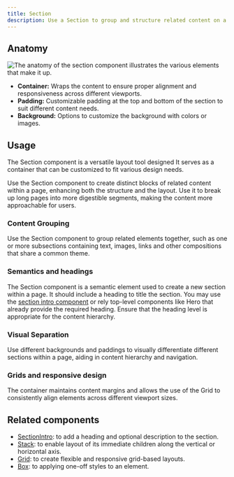 ```yaml
---
title: Section
description: Use a Section to group and structure related content on a page.
---
```




## Anatomy

<img
  src={anatomy}
  alt="The anatomy of the section component illustrates the various elements that make it up."
/>

- **Container:** Wraps the content to ensure proper alignment and responsiveness across different viewports.
- **Padding:** Customizable padding at the top and bottom of the section to suit different content needs.
- **Background:** Options to customize the background with colors or images.

## Usage

The Section component is a versatile layout tool designed It serves as a container that can be customized to fit various design needs.

Use the Section component to create distinct blocks of related content within a page, enhancing both the structure and the layout. Use it to break up long pages into more digestible segments, making the content more approachable for users.

### Content Grouping

Use the Section component to group related elements together, such as one or more subsections containing text, images, links and other compositions that share a common theme.

### Semantics and headings

The Section component is a semantic element used to create a new section within a page. It should include a heading to title the section. You may use the [section intro component](/components/SectionIntro) or rely top-level components like Hero that already provide the required heading. Ensure that the heading level is appropriate for the content hierarchy.

### Visual Separation

Use different backgrounds and paddings to visually differentiate different sections within a page, aiding in content hierarchy and navigation.

###	Grids and responsive design 

The container maintains content margins and allows the use of the Grid to consistently align elements across different viewport sizes.

## Related components

- [SectionIntro](/components/SectionIntro): to add a heading and optional description to the section.
- [Stack](/components/Stack): to enable layout of its immediate children along the vertical or horizontal axis.
- [Grid](/components/Grid): to create flexible and responsive grid-based layouts.
- [Box](/components/Box): to applying one-off styles to an element.

